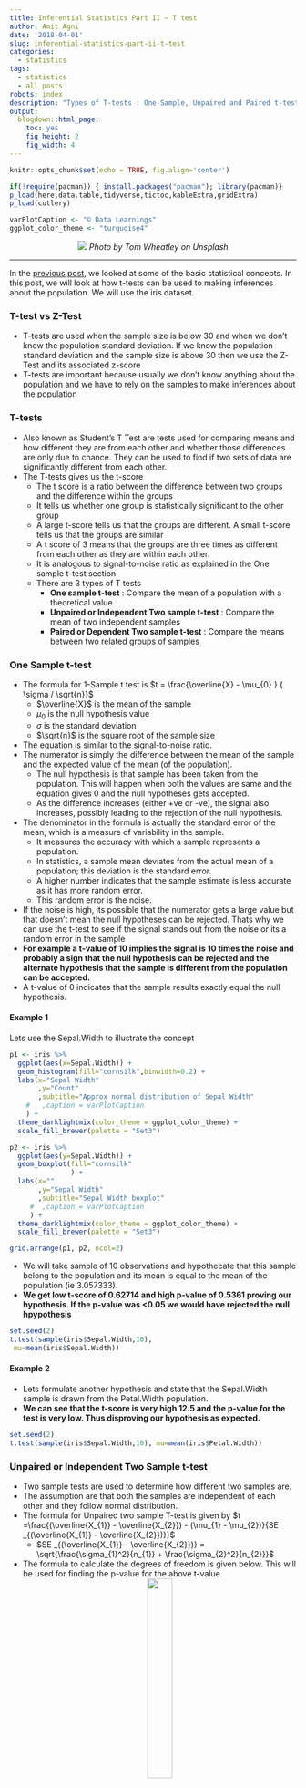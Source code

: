 ```yaml
---
title: Inferential Statistics Part II – T test
author: Amit Agni
date: '2018-04-01'
slug: inferential-statistics-part-ii-t-test
categories:
  - statistics
tags:
  - statistics
  - all posts
robots: index
description: "Types of T-tests : One-Sample, Unpaired and Paired t-tests"
output:
  blogdown::html_page:
    toc: yes
    fig_height: 2
    fig_width: 4
---
```


```r
knitr::opts_chunk$set(echo = TRUE, fig.align='center')

if(!require(pacman)) { install.packages("pacman"); library(pacman)}
p_load(here,data.table,tidyverse,tictoc,kableExtra,gridExtra)
p_load(cutlery)

varPlotCaption <- "© Data Learnings"
ggplot_color_theme <- "turquoise4"
```

<center>
	<!-- feature image -->
![](/post/2018-04-01-inferential-statistics-part-ii-t-test_files/tom-wheatley-jVjwlfyJAkA-unsplash.jpg)
*Photo by Tom Wheatley on Unsplash*
</center>
<hr>

In the [previous post](/inferential-statisics-part-i-basics/), we looked at some of the basic statistical concepts. In this post, we will look at how t-tests can be used to making inferences about the population. We will use the iris dataset.

### T-test vs Z-Test

* T-tests are used when the sample size is below 30 and when we don’t know the population standard deviation. If we know the population standard deviation and the sample size is above 30 then we use the Z-Test and its associated z-score
* T-tests are important because usually we don’t know anything about the population and we have to rely on the samples to make inferences about the population

### T-tests

* Also known as Student’s T Test are tests used for comparing means  and how different they are from each other and whether those differences are only due to chance. They can be used to find if two sets of data are significantly different from each other.
* The T-tests gives us the t-score
  + The t score is a ratio between the difference between two groups and the difference within the groups
  + It tells us whether one group is statistically significant to the other group
  + A large t-score tells us that the groups are different. A small t-score tells us that the groups are similar
  + A t score of 3 means that the groups are three times as different from each other as they are within each other. 
  + It is analogous to signal-to-noise ratio as explained in the One sample t-test section
  + There are 3 types of T tests
    + **One sample t-test** : Compare the mean of a population with a theoretical value
    + **Unpaired or Independent Two sample t-test** : Compare the mean of two independent samples
    + **Paired or Dependent Two sample  t-test** : Compare the means between two related groups of samples




### One Sample t-test

* The formula for 1-Sample t test is $t = \frac{\overline{X} - \mu_{0} } { \sigma / \sqrt{n}}$ 
  + $\overline{X}$  is the mean of the sample
  + $\mu_{0}$  is the null hypothesis value
  + $\sigma$  is the standard deviation
  + $\sqrt{n}$  is the square root of the sample size
  
* The equation is similar to the signal-to-noise ratio. 
* The numerator is simply the difference between the mean of the sample and the expected value of the mean (of the population).
  + The null hypothesis is that sample has been taken from the population. This will happen when both the values are same and the equation gives 0 and the null hypotheses gets accepted. 
  + As the difference increases (either +ve or -ve), the signal also increases, possibly leading to the rejection of the null hypothesis.
* The denominator in the formula is actually the standard error of the mean, which is a measure of variability in the sample. 
  + It measures the accuracy with which a sample represents a population. 
  + In statistics, a sample mean deviates from the actual mean of a population; this deviation is the standard error. 
  + A higher number indicates that the sample estimate is less accurate as it has more random error. 
  + This random error is the noise.
* If the noise is high, its possible that the numerator gets a large value but that doesn’t mean the null hypotheses can be rejected. Thats why we can use the t-test to see if the signal stands out from the noise or its a random error in the sample
* **For example a t-value of 10 implies the signal is 10 times the noise and probably a sign that the null hypothesis can be rejected and the alternate hypothesis that the sample is different from the population can be accepted.**
* A t-value of 0 indicates that the sample results exactly equal the null hypothesis.

#### Example 1
Lets use the Sepal.Width to illustrate the concept

```r
p1 <- iris %>%
  ggplot(aes(x=Sepal.Width)) +
  geom_histogram(fill="cornsilk",binwidth=0.2) +
  labs(x="Sepal Width"
       ,y="Count"
       ,subtitle="Approx normal distribution of Sepal Width"
    #   ,caption = varPlotCaption
    ) +
  theme_darklightmix(color_theme = ggplot_color_theme) +
  scale_fill_brewer(palette = "Set3")

p2 <- iris %>%
  ggplot(aes(y=Sepal.Width)) +
  geom_boxplot(fill="cornsilk"
               ) +
  labs(x=""
       ,y="Sepal Width"
       ,subtitle="Sepal Width boxplot"
     #  ,caption = varPlotCaption
     ) +
  theme_darklightmix(color_theme = ggplot_color_theme) +
  scale_fill_brewer(palette = "Set3")

grid.arrange(p1, p2, ncol=2)

```


* We will take sample of 10 observations and hypothecate that this sample belong to the population and its mean is equal to the mean of the population (ie 3.057333).
* **We get low t-score of 0.62714 and high p-value of 0.5361 proving our hypothesis. If the p-value was <0.05 we would have rejected the null hpypothesis**

```r
set.seed(2)
t.test(sample(iris$Sepal.Width,10),
 mu=mean(iris$Sepal.Width))
```


#### Example 2
* Lets formulate another hypothesis and state that the Sepal.Width sample is drawn from the Petal.Width population. 
* **We can see that the t-score is very high 12.5 and the p-value for the test is very low. Thus disproving our hypothesis as expected.**


```r
set.seed(2)
t.test(sample(iris$Sepal.Width,10), mu=mean(iris$Petal.Width))

```


### Unpaired or Independent Two Sample t-test

* Two sample tests are used to determine how different two samples are. 
* The assumption are that both the samples are independent of each other and they follow normal distribution. 
* The formula for Unpaired two sample T-test is given by $t =\frac{(\overline{X_{1}} - \overline{X_{2}}) - (\mu_{1} - \mu_{2})}{SE _{(\overline{X_{1}} - \overline{X_{2}})}}$ 
  + $SE _{(\overline{X_{1}} - \overline{X_{2}})} = \sqrt{\frac{\sigma_{1}^2}{n_{1}} + \frac{\sigma_{2}^2}{n_{2}}}$ 
* The formula to calculate the degrees of freedom is given below. This will be used for finding the p-value for the above t-value
<center>
![](/post/2018-04-01-inferential-statistics-part-ii-t-test_files/Unpaired T-test degrees of freedom.jpeg){width=30% height=30%}
</center>

#### Example 1 : Two groups from same population

* Lets randomly take 2 sets of 20 values from Sepal width (group 1 and group 2). 
* The null hypothesis is both groups belong to the same population. **We get a low tscore of 1.32 and a high probability of 19% in favour of the null hypotheses**

```r
set.seed(123)
t.test(sample(iris$Sepal.Width,20),sample(iris$Sepal.Width,20))
```

* Given the t-value and the degrees of freedom, the p-value can be calculated as follows

```r
2*pt(q=-abs(1.3238),df=30.731)
```

#### Example 2 : Two groups from different population

* Lets randomly take 2 sets of 20 values from Sepal width (group 1) and from Petal Width (group 2). 
* The null hypothesis is both groups belong to the same population. 
* We get a high t-score of 8.84 and a very low probability in favour of the null hypotheses, implying that the null hypothesis can be rejected

```r
set.seed(123)
t.test(sample(iris$Sepal.Width,20),sample(iris$Petal.Width,20))
```

*Note that : “Welch’s t-test is an adaptation of Student’s t-test, that is more reliable when the two samples have unequal variances (variance = square of standard deviation) and unequal sample sizes”*

### Paired or Dependent Two Sample t-test

* It is essentially same as a one sample t-test and is used to compare the means of two related samples i.e when you have two values (pair of values) for the same samples (for example before and after measurements)
* The formula $t = \frac{\overline{d} - \mu_{0} } { SE _{\overline{d}}}$
  + $\overline{d}$  is the mean of the differences between the paired values
  + The denominator  $SE _{\overline{d}} = \frac{\sigma_{d}}{\sqrt{n}}$  is its standard error
  + $\mu_{0}$  is the null hypothesis value

* For a example a restaurant wants to determine whether their new menu items were effective. Assuming they would use the same “before” and “after” subjects, we can use a paired t-test to calculate the difference within each before-and-after pair of measurements, find the mean of these changes and determine whether this mean of changes is statistically significant
* **The paired t-test works well even if the distribution is not normal provided it is symmetric and unimodal and the difference in the paired values is normal.**
* For paired t-test the Null hypothesis states that the population mean of the differences equals the hypothesised mean of the differences

## Summary
* **p-value gives the probability of accepting the null hypothesis, hence a lower p-value indicates low probability of null hypothesis being true**
* Examples of a null hypothesis in t-test would be :  groups belong to same population, groups are similar
* t-value gives the magnitude of the difference between the groups
* t-value is inversely proportional to p-value. Higher the t, lower the probability of the null hypothesis being True
* p-value is derived using the distribution of the t-values
* Further reading
  + [This article](https://socialresearchmethods.net/kb/stat_t.php) has good explanation on the signal-to-noise ratio for 2 sample T-test
  + [This article](https://cyfar.org/types-statistical-tests) and [this article](https://cyfar.org/types-statistical-tests) has the list of all the statistical tests
  + Some examples of paired t-test are [given here](http://support.minitab.com/en-us/minitab/17/topic-library/basic-statistics-and-graphs/hypothesis-tests/tests-of-means/why-use-paired-t/)
  + Explains how the p-value is derived from the probability distribution function of the test statistic under consideration ([this](https://onlinecourses.science.psu.edu/statprogram/node/138) and [this](http://blog.minitab.com/blog/statistics-and-quality-data-analysis/what-are-t-values-and-p-values-in-statistics) and [this](http://blog.minitab.com/blog/adventures-in-statistics-2/understanding-t-tests-t-values-and-t-distributions) )







